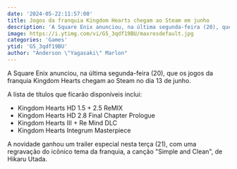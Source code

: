 ```yaml
---
date: '2024-05-22:11:57:00'
title: Jogos da franquia Kingdom Hearts chegam ao Steam em junho
description: 'A Square Enix anunciou, na última segunda-feira (20), que os jogos da franquia Kingdom Hearts chegam ao Steam no dia 13 de junho.'
image: https://i.ytimg.com/vi/G5_3qdf19BU/maxresdefault.jpg
categories: 'Games'
ytid: 'G5_3qdf19BU'
author: "Anderson \"Yagasaki\" Marlon"
---
```


A Square Enix anunciou, na última segunda-feira (20), que os jogos da franquia Kingdom Hearts chegam ao Steam no dia 13 de junho.

A lista de títulos que ficarão disponíveis inclui:

- Kingdom Hearts HD 1.5 + 2.5 ReMIX
- Kingdom Hearts HD 2.8 Final Chapter Prologue
- Kingdom Hearts III + Re Mind DLC
- Kingdom Hearts Integrum Masterpiece

A novidade ganhou um trailer especial nesta terça (21), com uma regravação do icônico tema da franquia, a canção "Simple and Clean", de Hikaru Utada.
